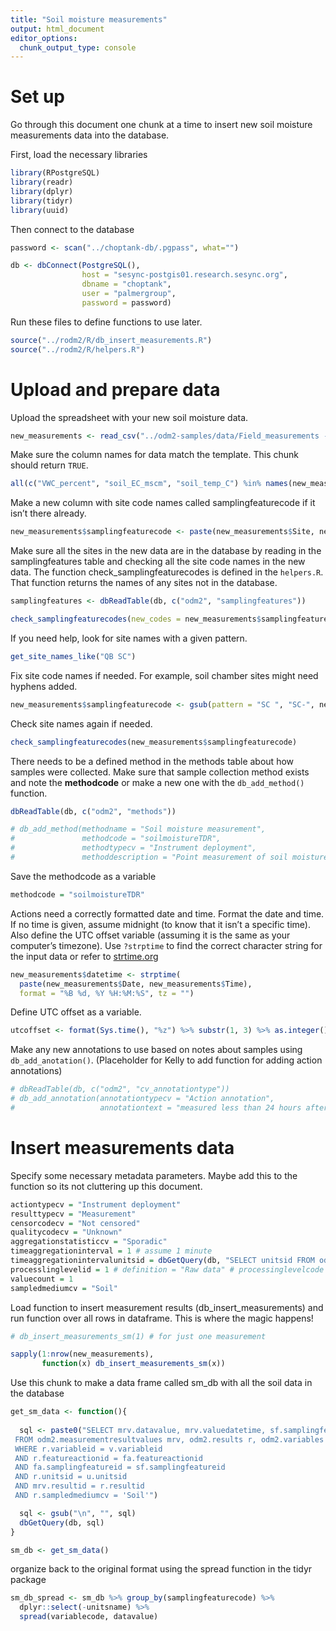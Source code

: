 ```yaml
---
title: "Soil moisture measurements"
output: html_document
editor_options: 
  chunk_output_type: console
---
```


# Set up

Go through this document one chunk at a time to insert new soil moisture measurements data into the database. 

First, load the necessary libraries

```r
library(RPostgreSQL)
library(readr)
library(dplyr)
library(tidyr)
library(uuid)
```

Then connect to the database

```r
password <- scan("../choptank-db/.pgpass", what="")

db <- dbConnect(PostgreSQL(), 
                host = "sesync-postgis01.research.sesync.org",
                dbname = "choptank", 
                user = "palmergroup",
                password = password)
```

Run these files to define functions to use later. 

```r
source("../rodm2/R/db_insert_measurements.R")
source("../rodm2/R/helpers.R")
```

# Upload and prepare data

Upload the spreadsheet with your new soil moisture data. 

```r
new_measurements <- read_csv("../odm2-samples/data/Field_measurements - SOIL_field_measurements.csv")
```

Make sure the column names for data match the template. This chunk should return `TRUE`.

```r
all(c("VWC_percent", "soil_EC_mscm", "soil_temp_C") %in% names(new_measurements))
```

Make a new column with site code names called samplingfeaturecode if it isn't there already. 

```r
new_measurements$samplingfeaturecode <- paste(new_measurements$Site, new_measurements$Location)
```

Make sure all the sites in the new data are in the database by reading in the samplingfeatures table and checking all the site code names in the new data. The function check_samplingfeaturecodes is defined in the `helpers.R`. That function returns the names of any sites not in the database. 

```r
samplingfeatures <- dbReadTable(db, c("odm2", "samplingfeatures"))

check_samplingfeaturecodes(new_codes = new_measurements$samplingfeaturecode)
```

If you need help, look for site names with a given pattern. 

```r
get_site_names_like("QB SC")
```

Fix site code names if needed. For example, soil chamber sites might need hyphens added. 

```r
new_measurements$samplingfeaturecode <- gsub(pattern = "SC ", "SC-", new_measurements$samplingfeaturecode)
```

Check site names again if needed. 

```r
check_samplingfeaturecodes(new_measurements$samplingfeaturecode)
```

There needs to be a defined method in the methods table about how samples were collected. Make sure that sample collection method exists and note the **methodcode** or make a new one with the `db_add_method()` function. 

```r
dbReadTable(db, c("odm2", "methods"))
```

```r
# db_add_method(methodname = "Soil moisture measurement",
#               methodcode = "soilmoistureTDR",
#               methodtypecv = "Instrument deployment",
#               methoddescription = "Point measurement of soil moisture using TDR probe with 1.5 inch probes")
```

Save the methodcode as a variable

```r
methodcode = "soilmoistureTDR"
```

Actions need a correctly formatted date and time. Format the date and time. If no time is given, assume midnight (to know that it isn't a specific time). Also define the UTC offset variable (assuming it is the same as your computer's timezone). Use `?strptime` to find the correct character string for the input data or refer to [strtime.org](http://strftime.org/)

```r
new_measurements$datetime <- strptime(
  paste(new_measurements$Date, new_measurements$Time),
  format = "%B %d, %Y %H:%M:%S", tz = "")
```

Define UTC offset as a variable.

```r
utcoffset <- format(Sys.time(), "%z") %>% substr(1, 3) %>% as.integer()
```

Make any new annotations to use based on notes about samples using `db_add_anotation()`. (Placeholder for Kelly to add function for adding action annotations)

```r
# dbReadTable(db, c("odm2", "cv_annotationtype"))
# db_add_annotation(annotationtypecv = "Action annotation",
#                   annotationtext = "measured less than 24 hours after rain")
```

# Insert measurements data

Specify some necessary metadata parameters. Maybe add this to the function so its not cluttering up this document. 

```r
actiontypecv = "Instrument deployment"
resulttypecv = "Measurement"
censorcodecv = "Not censored"
qualitycodecv = "Unknown"
aggregationstatisticcv = "Sporadic"
timeaggregationinterval = 1 # assume 1 minute
timeaggregationintervalunitsid = dbGetQuery(db, "SELECT unitsid FROM odm2.units WHERE unitsname = 'Minute'") # minute
processlinglevelid = 1 # definition = "Raw data" # processinglevelcode = 0
valuecount = 1
sampledmediumcv = "Soil"
```

Load function to insert measurement results (db_insert_measurements) and run function over all rows in dataframe. This is where the magic happens!

```r
# db_insert_measurements_sm(1) # for just one measurement

sapply(1:nrow(new_measurements),
       function(x) db_insert_measurements_sm(x))
```

Use this chunk to make a data frame called sm_db with all the soil data in the database

```r
get_sm_data <- function(){
  
  sql <- paste0("SELECT mrv.datavalue, mrv.valuedatetime, sf.samplingfeaturecode, r.featureactionid, v.variablecode, u.unitsname
 FROM odm2.measurementresultvalues mrv, odm2.results r, odm2.variables v, odm2.units u, odm2.samplingfeatures sf, odm2.featureactions fa
 WHERE r.variableid = v.variableid 
 AND r.featureactionid = fa.featureactionid
 AND fa.samplingfeatureid = sf.samplingfeatureid
 AND r.unitsid = u.unitsid
 AND mrv.resultid = r.resultid 
 AND r.sampledmediumcv = 'Soil'")

  sql <- gsub("\n", "", sql)
  dbGetQuery(db, sql)
}

sm_db <- get_sm_data()
```

organize back to the original format using the spread function in the tidyr package

```r
sm_db_spread <- sm_db %>% group_by(samplingfeaturecode) %>%
  dplyr::select(-unitsname) %>%
  spread(variablecode, datavalue)
```

